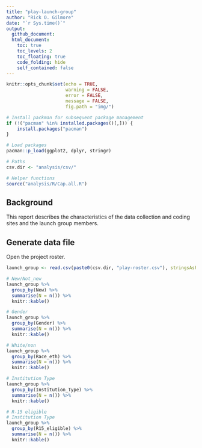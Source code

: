 ```yaml
---
title: "play-launch-group"
author: "Rick O. Gilmore"
date: "`r Sys.time()`"
output:
  github_document:
  html_document:
    toc: true
    toc_levels: 2
    toc_floating: true
    code_folding: hide
    self_contained: false
---
```


```r
knitr::opts_chunk$set(echo = TRUE, 
                      warning = FALSE, 
                      error = FALSE,
                      message = FALSE,
                      fig.path = "img/")

# Install packman for subsequent package management
if (!("pacman" %in% installed.packages()[,])) {
    install.packages("pacman")
}

# Load packages
pacman::p_load(ggplot2, dplyr, stringr)

# Paths
csv.dir <- "analysis/csv/"

# Helper functions
source("analysis/R/Cap.all.R")
```

## Background

This report describes the characteristics of the data collection and coding sites and the launch group members.

## Generate data file

Open the project roster.

```r
launch_group <- read.csv(paste0(csv.dir, "play-roster.csv"), stringsAsFactors = FALSE)

# New/Not_new
launch_group %>% 
  group_by(New) %>% 
  summarise(N = n()) %>%
  knitr::kable()

# Gender
launch_group %>% 
  group_by(Gender) %>% 
  summarise(N = n()) %>%
  knitr::kable()

# White/non
launch_group %>% 
  group_by(Race_eth) %>% 
  summarise(N = n()) %>%
  knitr::kable()

# Institution Type
launch_group %>% 
  group_by(Institution_Type) %>% 
  summarise(N = n()) %>%
  knitr::kable()

# R-15 eligible
# Institution Type
launch_group %>% 
  group_by(R15_eligible) %>% 
  summarise(N = n()) %>%
  knitr::kable()

```

